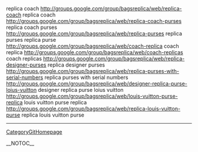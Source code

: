 replica coach http://groups.google.com/group/bagsreplica/web/replica-coach replica coach
http://groups.google.com/group/bagsreplica/web/replica-coach-purses replica coach purses
http://groups.google.com/group/bagsreplica/web/replica-purses replica purses replica purse
http://groups.google.com/group/bagsreplica/web/coach-replica coach replica
http://groups.google.com/group/bagsreplica/web/coach-replicas coach replicas
http://groups.google.com/group/bagsreplica/web/replica-designer-purses replica designer purses
http://groups.google.com/group/bagsreplica/web/replica-purses-with-serial-numbers replica purses with serial numbers
http://groups.google.com/group/bagsreplica/web/designer-replica-purse-loius-vuitton designer replica purse loius vuitton
http://groups.google.com/group/bagsreplica/web/louis-vuitton-purse-replica louis vuitton purse replica
http://groups.google.com/group/bagsreplica/web/replica-louis-vuitton-purse replica louis vuitton purse
----
[[CategoryGitHomepage]]

__NOTOC__
